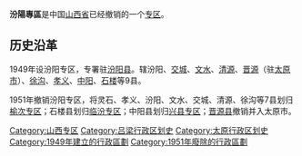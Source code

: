 {{Unreferenced|time=2021-06-22T06:57:17+00:00}}
'''汾陽專區'''是中国[[山西省|山西省]]已经撤销的一个[[专区|专区]]。

==历史沿革==
1949年设汾阳专区，专署驻[[汾阳县_(明朝)|汾阳县]]。辖汾阳、[[交城县|交城]]、[[文水县|文水]]、[[清源县_(隋朝)|清源]]、[[晋源县|晋源]]（驻[[太原市|太原市]]）、[[徐沟县|徐沟]]、[[孝义县|孝义]]、[[中阳县|中阳]]、[[石楼县|石楼]]等9县。

1951年撤销汾阳专区，将灵石、孝义、汾阳、文水、交城、清源、徐沟等7县划归[[榆次专区|榆次专区]]；石楼县划归[[临汾专区|临汾专区]]；中阳县划归[[兴县专区|兴县专区]]；[[晋源县|晋源县]]撤销并入太原市。

{{山西省历史二级政区|nocat}}
[[Category:山西专区|Category:山西专区]]
[[Category:吕梁行政区划史|Category:吕梁行政区划史]]
[[Category:太原行政区划史|Category:太原行政区划史]]
[[Category:1949年建立的行政區劃|Category:1949年建立的行政區劃]]
[[Category:1951年廢除的行政區劃|Category:1951年廢除的行政區劃]]